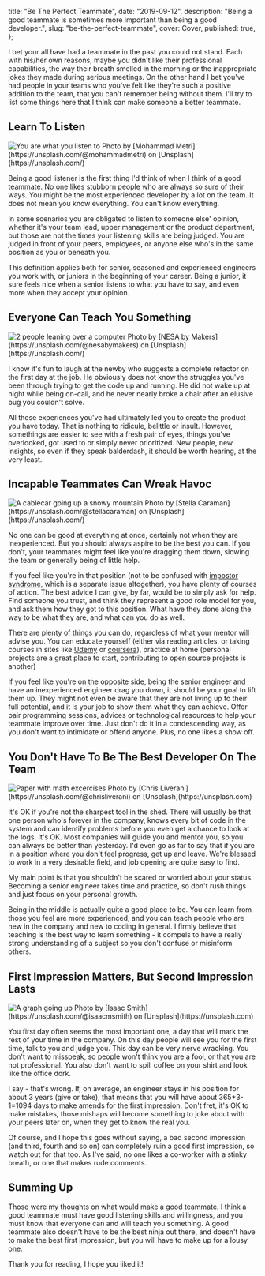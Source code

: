 
  title: "Be The Perfect Teammate",
  date: "2019-09-12",
  description:
    "Being a good teammate is sometimes more important than being a good developer.",
  slug: "be-the-perfect-teammate",
  cover: Cover,
  published: true,
};


I bet your all have had a teammate in the past you could not stand. Each with his/her own reasons, maybe you didn't like their professional capabilities, the way their breath smelled in the morning or the inappropriate jokes they made during serious meetings. On the other hand I bet you've had people in your teams who you've felt like they're such a positive addition to the team, that you can't remember being without them. I'll try to list some things here that I think can make someone a better teammate.

## Learn To Listen

<Image src={Listen} alt="You are what you listen to" />
Photo by [Mohammad Metri](https://unsplash.com/@mohammadmetri) on [Unsplash](https://unsplash.com/)

Being a good listener is the first thing I'd think of when I think of a good teammate. No one likes stubborn people who are always so sure of their ways. You might be the most experienced developer by a lot on the team. It does not mean you know everything. You can't know everything.

In some scenarios you are obligated to listen to someone else' opinion, whether it's your team lead, upper management or the product department, but those are not the times your listening skills are being judged. You are judged in front of your peers, employees, or anyone else who's in the same position as you or beneath you.

This definition applies both for senior, seasoned and experienced engineers you work with, or juniors in the beginning of your career. Being a junior, it sure feels nice when a senior listens to what you have to say, and even more when they accept your opinion.

## Everyone Can Teach You Something

<Image src={Teach} alt="2 people leaning over a computer" />
Photo by [NESA by Makers](https://unsplash.com/@nesabymakers) on [Unsplash](https://unsplash.com/)

I know it's fun to laugh at the newby who suggests a complete refactor on the first day at the job. He obviously does not know the struggles you've been through trying to get the code up and running. He did not wake up at night while being on-call, and he never nearly broke a chair after an elusive bug you couldn't solve.

All those experiences you've had ultimately led you to create the product you have today. That is nothing to ridicule, belittle or insult. However, somethings are easier to see with a fresh pair of eyes, things you've overlooked, got used to or simply never prioritized. New people, new insights, so even if they speak balderdash, it should be worth hearing, at the very least.

## Incapable Teammates Can Wreak Havoc

<Image src={Lift} alt="A cablecar going up a snowy mountain" />
Photo by [Stella Caraman](https://unsplash.com/@stellacaraman) on [Unsplash](https://unsplash.com/)

No one can be good at everything at once, certainly not when they are inexperienced. But you should always aspire to be the best you can. If you don't, your teammates might feel like you're dragging them down, slowing the team or generally being of little help.

If you feel like you're in that position (not to be confused with [impostor syndrome](https://en.wikipedia.org/wiki/Impostor_syndrome), which is a separate issue altogether), you have plenty of courses of action. The best advice I can give, by far, would be to simply ask for help. Find someone you trust, and think they represent a good role model for you, and ask them how they got to this position. What have they done along the way to be what they are, and what can you do as well.

There are plenty of things you can do, regardless of what your mentor will advise you. You can educate yourself (either via reading articles, or taking courses in sites like [Udemy](https://www.udemy.com) or [coursera](https://www.coursera.org)), practice at home (personal projects are a great place to start, contributing to open source projects is another)

If you feel like you're on the opposite side, being the senior engineer and have an inexperienced engineer drag you down, it should be your goal to lift them up. They might not even be aware that they are not living up to their full potential, and it is your job to show them what they can achieve. Offer pair programming sessions, advices or technological resources to help your teammate improve over time. Just don't do it in a condescending way, as you don't want to intimidate or offend anyone. Plus, no one likes a show off.

## You Don't Have To Be The Best Developer On The Team

<Image src={Text} alt="Paper with math excercises" />
Photo by [Chris Liverani](https://unsplash.com/@chrisliverani) on [Unsplash](https://unsplash.com)

It's OK if you're not the sharpest tool in the shed. There will usually be that one person who's forever in the company, knows every bit of code in the system and can identify problems before you even get a chance to look at the logs. It's OK. Most companies will guide you and mentor you, so you can always be better than yesterday. I'd even go as far to say that if you are in a position where you don't feel progress, get up and leave. We're blessed to work in a very desirable field, and job opening are quite easy to find.

My main point is that you shouldn't be scared or worried about your status. Becoming a senior engineer takes time and practice, so don't rush things and just focus on your personal growth.

Being in the middle is actually quite a good place to be. You can learn from those you feel are more experienced, and you can teach people who are new in the company and new to coding in general. I firmly believe that teaching is the best way to learn something - it compels to have a really strong understanding of a subject so you don't confuse or misinform others.

## First Impression Matters, But Second Impression Lasts

<Image src={Graph} alt="A graph going up" />
Photo by [Isaac Smith](https://unsplash.com/@isaacmsmith) on [Unsplash](https://unsplash.com)

You first day often seems the most important one, a day that will mark the rest of your time in the company. On this day people will see you for the first time, talk to you and judge you. This day can be very nerve wracking. You don't want to misspeak, so people won't think you are a fool, or that you are not professional. You also don't want to spill coffee on your shirt and look like the office dork.

I say - that's wrong. If, on average, an engineer stays in his position for about 3 years (give or take), that means that you will have about 365\*3-1=1094 days to make amends for the first impression. Don't fret, it's OK to make mistakes, those mishaps will become something to joke about with your peers later on, when they get to know the real you.

Of course, and I hope this goes without saying, a bad second impression (and third, fourth and so on) can completely ruin a good first impression, so watch out for that too. As I've said, no one likes a co-worker with a stinky breath, or one that makes rude comments.

## Summing Up

Those were my thoughts on what would make a good teammate. I think a good teammate must have good listening skills and willingness, and you must know that everyone can and will teach you something. A good teammate also doesn't have to be the best ninja out there, and doesn't have to make the best first impression, but you will have to make up for a lousy one.

Thank you for reading, I hope you liked it!
